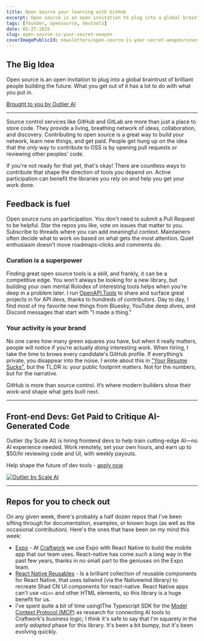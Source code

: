 ```yaml
---
title: Open Source your learning with GitHub
excerpt: Open source is an open invitation to plug into a global braintrust of brilliant people building the future. What you get out of it has a lot to do with what you put in.
tags: [founder, opensource, devtools]
date: 05-27-2025
slug: open-source-is-your-secret-weapon
coverImagePublicId: newsletters/open-source-is-your-secret-weapon/cover
---
```


## The Big Idea

Open source is an open invitation to plug into a global braintrust of brilliant people building the future. What you get out of it has a lot to do with what you put in.

<a href="https://tiny.outlier.ai/yckz3zcs" className="text-xs lg:text-xs xl:text-xs">
  Brought to you by Outlier AI
</a>

---

Source control services like GitHub and GitLab are more than just a place to store code. They provide a living, breathing network of ideas, collaboration, and discovery. Contributing to open source is a great way to build your network, learn new things, and get paid. People get hung up on the idea that the _only_ way to contribute to OSS is by opening pull requests or reviewing other peoples' code.

If you're not ready for that yet, that's okay! There are countless ways to contribute that shape the direction of tools you depend on. Active participation can benefit the libraries you rely on _and_ help you get your work done.

## Feedback is fuel

Open source runs on participation. You don't need to submit a Pull Request to be helpful. Star the repos you like, vote on issues that matter to you. Subscribe to threads where you can add meaningful context. Maintainers often decide what to work on based on what gets the most attention. Quiet enthusiasm doesn’t move roadmaps-clicks and comments do.

### Curation is a superpower

Finding great open source tools is a skill, and frankly, it can be a competitive edge. You won’t always be looking for a new library, but building your own mental Rolodex of interesting tools helps when you're deep in a problem later. I run [OpenAPI.Tools](https://openapi.tools/) to share and surface great projects in for API devs, thanks to hundreds of contributors. Day to day, I find most of my favorite new things from Bluesky, YouTube deep dives, and Discord messages that start with "I made a thing."

### Your activity is your brand

No one cares how many green squares you have, but when it really matters, people will notice if you’re actually _doing_ interesting work. When hiring, I take the time to brows every candidate's GitHub profile. If everything’s private, you disappear into the noise. I wrote about this in ["Your Resume Sucks"](https://mikebifulco.com/newsletter/your-resume-sucks), but the TL;DR is: your public footprint matters. Not for the numbers, but for the narrative.

GitHub is more than source control. It’s where modern builders show their work-and shape what gets built next.

---


## Front-end Devs: Get Paid to Critique AI-Generated Code
Outlier (by Scale AI) is hiring frontend devs to help train cutting-edge AI—no AI experience needed. Work remotely, set your own hours, and earn up to $50/hr reviewing code and UI, with weekly payouts.

Help shape the future of dev tools - [apply now](https://tiny.outlier.ai/yckz3zcs)

<a href="https://tiny.outlier.ai/yckz3zcs">
  <Image
    publicId="sponsors/scale-ai/contribute-sq"
        alt="Outlier by Scale AI"
    className="max-w-sm"
  />
</a>

---

## Repos for you to check out

On any given week, there's probably a half dozen repos that I've been sifting through for documentation, examples, or known bugs (as well as the occasional contribution). Here's the ones that have been on my mind this week:

- [Expo](https://github.com/expo/expo) - At [Craftwork](https://craftwork.com?utm_source=mikebifulco&utm_medium=email&utm_campaign=open-source-for-everything) we use Expo with React Native to build the mobile app that our team uses. React-native has come _such_ a long way in the past few years, thanks in no small part to the geniuses on the Expo team.
- [React Native Reusables](https://github.com/mrzachnugent/react-native-reusables) - Is a brilliant collection of reusable components for React Native, that uses tailwind (via the Nativewind library) to recreate Shad CN UI components for react-native. React Native apps can't use `<div>` and other HTML elements, so this library is a huge benefit for us.
- I've spent quite a bit of time usingtThe Typescript SDK for the [Model Context Protocol (MCP)](https://github.com/modelcontextprotocol/typescript-sdk) as research for connecting AI tools to Craftwork's business logic; I think it's safe to say that I'm squarely in the _early adopted_ phase for this library. It's been a bit bumpy, but it's been evolving quickly.
